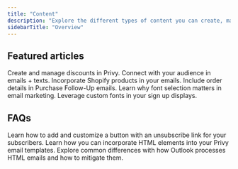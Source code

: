 ```yaml
---
title: "Content"
description: "Explore the different types of content you can create, manage, and insert into your Privy content."
sidebarTitle: "Overview"
---
```


## Featured articles

<CardGroup cols={3}>
  <Card title="Coupon Codes" icon="tag" href="https://privy.mintlify.app/docs/learn/content/coupon-codes">
    Create and manage discounts in Privy.
  </Card>

  <Card title="Personalize Content" icon="hand-wave" href="https://privy.mintlify.app/docs/learn/content/personalization-tags">
    Connect with your audience in emails + texts.
  </Card>

  <Card title="Product Blocks" icon="bag-shopping" href="https://privy.mintlify.app/docs/learn/content/product-blocks">
    Incorporate Shopify products in your emails.
  </Card>

  <Card title="Order Summaries" icon="list" href="https://privy.mintlify.app/docs/learn/content/order-summaries-in-email">
    Include order details in Purchase Follow-Up emails.
  </Card>

  <Card title="Web-Safe Fonts" icon="font-case" href="https://privy.mintlify.app/docs/learn/content/web-safe-fonts">
    Learn why font selection matters in email marketing.
  </Card>

  <Card title="Use Custom Fonts" icon="font-case" href="https://privy.mintlify.app/docs/learn/content/use-custom-fonts">
    Leverage custom fonts in your sign up displays.
  </Card>
</CardGroup>

## FAQs

<Card title="How can I style an Unsubscribe Link?" icon="circle-x" horizontal={true} href="https://privy.mintlify.app/docs/learn/content/how-to-style-unsubscribe-link">
  Learn how to add and customize a button with an unsubscribe link for your subscribers.
</Card>

<Card title="Can I build an HTML email template?" icon="code" horizontal={true} href="https://privy.mintlify.app/docs/learn/content/use-html-email-template">
  Learn how you can incorporate HTML elements into your Privy email templates.
</Card>

<Card title="Why do my emails look different in Outlook?" icon="envelope" horizontal={true} href="https://privy.mintlify.app/docs/learn/content/my-emails-look-different-in-outlook#my-emails-look-different-in-outlook">
  Explore common differences with how Outlook processes HTML emails and how to mitigate them.
</Card>